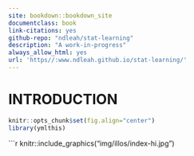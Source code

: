 ```yaml
---
site: bookdown::bookdown_site
documentclass: book
link-citations: yes
github-repo: "ndleah/stat-learning"
description: "A work-in-progress"
always_allow_html: yes
url: 'https//:www.ndleah.github.io/stat-learning/'
---
```


# INTRODUCTION {-}

```r
knitr::opts_chunk$set(fig.align="center")
library(ymlthis)
```

```r
knitr::include_graphics("img/illos/index-hi.jpg")
